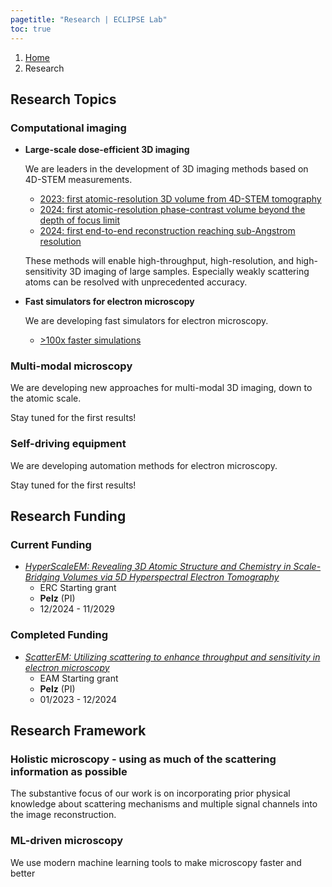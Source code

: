 ```yaml
---
pagetitle: "Research | ECLIPSE Lab"
toc: true
---
```


```{=html}
<nav aria-label="breadcrumb">
  <ol class="breadcrumb">
    <li class="breadcrumb-item"><a href="index.html">Home</a></li>
    <li class="breadcrumb-item active" aria-current="page">Research</li>
  </ol>
</nav>
```

## Research Topics

### Computational imaging

- **Large-scale dose-efficient 3D imaging**

  We are leaders in the development of 3D imaging methods based on 4D-STEM measurements. 

    - [2023: first atomic-resolution 3D volume from 4D-STEM tomography](https://www.nature.com/articles/s41467-023-43634-z) 
    - [2024: first atomic-resolution phase-contrast volume beyond the depth of focus limit](https://doi.org/10.1088/2515-7639/ad9ad2)
    - [2024: first end-to-end reconstruction reaching sub-Angstrom resolution](https://doi.org/10.1088/1402-4896/ad9a1a)

  These methods will enable high-throughput, high-resolution, and high-sensitivity 3D imaging of large samples. Especially weakly scattering atoms can be resolved with unprecedented accuracy.

- **Fast simulators for electron microscopy** 

  We are developing fast simulators for electron microscopy.

  - [\>100x faster simulations](https://academic.oup.com/mam/article/27/4/835/6888048)

### Multi-modal microscopy

We are developing new approaches for multi-modal 3D imaging, down to the atomic scale.

Stay tuned for the first results!

### Self-driving equipment

We are developing automation methods for electron microscopy.

Stay tuned for the first results!


## Research Funding

### Current Funding

- *[HyperScaleEM: Revealing 3D Atomic Structure and Chemistry in Scale-Bridging Volumes via 5D Hyperspectral Electron Tomography](https://www.pelzlab.science/hyperscale.html)*
    - ERC Starting grant
    - **Pelz** (PI)
    - 12/2024 - 11/2029

### Completed Funding

- *[ScatterEM: Utilizing scattering to enhance throughput and sensitivity in electron microscopy](https://www.pelzlab.science/scatter.html)*
    - EAM Starting grant
    - **Pelz** (PI)
    - 01/2023 - 12/2024

## Research Framework

### Holistic microscopy - using as much of the scattering information as possible

The substantive focus of our work is on incorporating prior physical knowledge about scattering mechanisms and multiple signal channels into the image reconstruction.

### ML-driven microscopy

We use modern machine learning tools to make microscopy faster and better